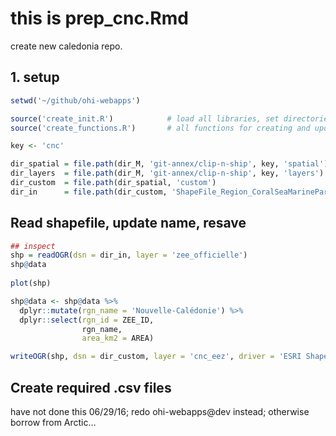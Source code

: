 # this is prep_cnc.Rmd
create new caledonia repo. 

## 1. setup

```r
setwd('~/github/ohi-webapps')

source('create_init.R')            # load all libraries, set directories relevant to all keys
source('create_functions.R')       # all functions for creating and updating repos and webapps

key <- 'cnc'

dir_spatial = file.path(dir_M, 'git-annex/clip-n-ship', key, 'spatial') 
dir_layers  = file.path(dir_M, 'git-annex/clip-n-ship', key, 'layers') 
dir_custom  = file.path(dir_spatial, 'custom') 
dir_in      = file.path(dir_custom, 'ShapeFile_Region_CoralSeaMarinePark_EEZ_Limits') 

```

## Read shapefile, update name, resave

```r

## inspect
shp = readOGR(dsn = dir_in, layer = 'zee_officielle')
shp@data
  
plot(shp)

shp@data <- shp@data %>%
  dplyr::mutate(rgn_name = 'Nouvelle-Calédonie') %>%
  dplyr::select(rgn_id = ZEE_ID, 
                rgn_name, 
                area_km2 = AREA)

writeOGR(shp, dsn = dir_custom, layer = 'cnc_eez', driver = 'ESRI Shapefile', overwrite=TRUE) 

```

## Create required .csv files

have not done this 06/29/16; redo ohi-webapps@dev instead; otherwise borrow from Arctic...
